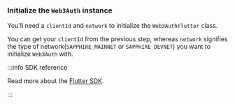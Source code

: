 ### Initialize the `Web3Auth` instance

You'll need a `clientId` and `network` to initialize the `Web3AuthFlutter` class.

You can get your `clientId` from the previous step, whereas `network` signifies the type of
network(`SAPPHIRE_MAINNET` or `SAPPHIRE_DEVNET`) you want to initialize `Web3Auth` with.

:::info SDK reference

Read more about the [Flutter SDK](/embedded-wallets/sdk/flutter).

:::
